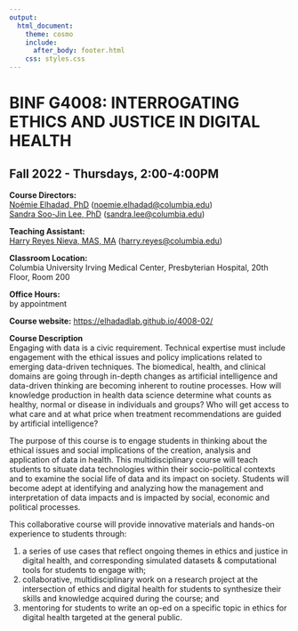 ```yaml
---
output: 
  html_document:
    theme: cosmo
    include:
      after_body: footer.html
    css: styles.css
---
```


<link rel="stylesheet" href="styles.css" type="text/css">
<link rel="stylesheet" href="academicons/css/academicons.min.css"/>

# BINF G4008: INTERROGATING ETHICS AND JUSTICE IN DIGITAL HEALTH
## Fall 2022 - Thursdays, 2:00-4:00PM

**Course Directors:**    
[Noémie Elhadad, PhD](https://people.dbmi.columbia.edu/noemie/)  ([noemie.elhadad@columbia.edu](mailto:noemie.elhadad@columbia.edu))   
[Sandra Soo-Jin Lee, PhD](https://www.mhe.cuimc.columbia.edu/profile/sandra-s-lee-phd)  ([sandra.lee@columbia.edu](mailto:sandra.lee@columbia.edu))

**Teaching Assistant:**   
[Harry Reyes Nieva, MAS, MA](https://www.harryreyesnieva.com)  ([harry.reyes@columbia.edu](mailto:harry.reyes@columbia.edu))

**Classroom Location:**    
Columbia University Irving Medical Center, Presbyterian Hospital, 20th Floor, Room 200

**Office Hours:**    
by appointment  

**Course website:** [https://elhadadlab.github.io/4008-02/](https://elhadadlab.github.io/4008-02/)

**Course Description**   
Engaging with data is a civic requirement. Technical expertise must include engagement with the ethical issues and policy implications related to emerging data-driven techniques. The biomedical, health, and clinical domains are going through in-depth changes as artificial intelligence and data-driven thinking are becoming inherent to routine processes. How will knowledge production in health data science determine what counts as healthy, normal or disease in individuals and groups? Who will get access to what care and at what price when treatment recommendations are guided by artificial intelligence?

The purpose of this course is to engage students in thinking about the ethical issues and social
implications of the creation, analysis and application of data in health. This multidisciplinary course will teach students to situate data technologies within their socio-political contexts and to examine the social life of data and its impact on society. Students will become adept at identifying and analyzing how the management and interpretation of data impacts and is impacted by social, economic and political processes.

This collaborative course will provide innovative materials and hands-on experience to students through:  

1. a series of use cases that reflect ongoing themes in ethics and justice in digital health, and corresponding simulated datasets & computational tools for students to engage with;   
2. collaborative, multidisciplinary work on a research project at the intersection of ethics and digital health for students to synthesize their skills and knowledge acquired during the course; and   
3. mentoring for students to write an op-ed on a specific topic in ethics for digital health targeted at the general public.